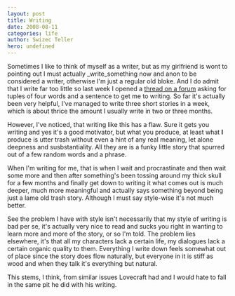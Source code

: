 ```yaml
---
layout: post
title: Writing
date: 2008-08-11
categories: life
author: Swizec Teller
hero: undefined
---
```


Sometimes I like to think of myself as a writer, but as my girlfriend is wont to pointing out I must actually _write_something now and anon to be considered a writer, otherwise I'm just a regular old bloke. And I do admit that I write far too little so last week I opened a [thread on a forum](http://forum.seraph-inn.com/index.php?showtopic=6437) asking for tuples of four words and a sentence to get me to writing. So far it's actually been very helpful, I've managed to write three short stories in a week, which is about thrice the amount I usually write in two or three months.

However, I've noticed, that writing like this has a flaw. Sure it gets you writing and yes it's a good motivator, but what you produce, at least what **I** produce is utter trash without even a hint of any real meaning, let alone deepness and susbstantiality. All they are is a funky little story that spurred out of a few random words and a phrase.

When I'm writing for me, that is when I wait and procrastinate and then wait some more and then after something's been tossing around my thick skull for a few months and finally get down to writing it what comes out is much deeper, much more meaningful and actually says something beyond being just a lame old trash story. Although I must say style-wise it's not much better.

See the problem I have with style isn't necessarily that my style of writing is bad per se, it's actually very nice to read and sucks you right in wanting to learn more and more of the story, or so I'm told. The problem lies elsewhere, it's that all my characters lack a certain life, my dialogues lack a certain organic quality to them. Everything I write down feels somewhat out of place since the story does flow naturally, but everyone in it is stiff as wood and when they talk it's everything but natural.

This stems, I think, from similar issues Lovecraft had and I would hate to fall in the same pit he did with his writing.
